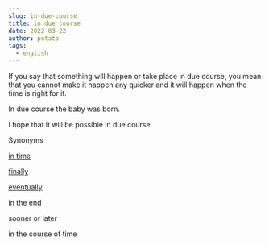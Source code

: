 ```yaml
---
slug: in-due-course
title: in due course
date: 2022-03-22
author: potato
tags:
  - english
---
```

If you say that something will happen or take place in due course, you mean that you cannot make it happen any quicker and it will happen when the time is right for it.

In due course the baby was born.

I hope that it will be possible in due course.

Synonyms

[in time](https://www.collinsdictionary.com/us/dictionary/english-thesaurus/in-time "Synonyms of in time")

[finally](https://www.collinsdictionary.com/us/dictionary/english-thesaurus/finally "Synonyms of finally")[](<> "Pronunciation for ")

[eventually](https://www.collinsdictionary.com/us/dictionary/english-thesaurus/eventually "Synonyms of eventually")[](<> "Pronunciation for ")

in the end

sooner or later

in the course of time